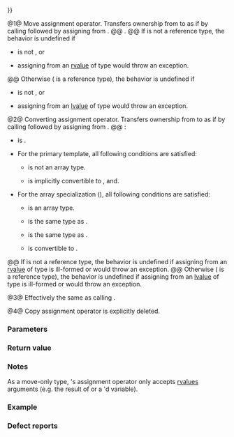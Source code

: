 {{cpp/memory/unique_ptr/title|operator{{=}}}}
{{cpp/memory/unique_ptr/navbar}}
{{dcl begin}}
{{dcla|num=1|constexpr=c++23|1=
unique_ptr&amp; operator=( unique_ptr&amp;&amp; r ) noexcept;
}}
{{dcla|num=2|constexpr=c++23|1=
template&lt; class U, class E &gt;
unique_ptr&amp; operator=( unique_ptr&lt;U, E&gt;&amp;&amp; r ) noexcept;
}}
{{dcla|num=3|constexpr=c++23|1=
unique_ptr&amp; operator=( std::nullptr_t ) noexcept;
}}
{{dcl|num=4|1=
unique_ptr&amp; operator=( const unique_ptr&amp; ) = delete;
}}{{dcl end}}

@1@ Move assignment operator. Transfers ownership from {{c|r}} to {{c|*this}} as if by calling {{c|reset(r.release())}} followed by assigning {{lc|get_deleter()}} from {{c|std::forward&lt;Deleter&gt;(r.get_deleter())}}.
@@ {{cpp/enable if|{{c|std::is_move_assignable&lt;Deleter&gt;::value}} is {{c|true}}}}.
@@ If {{tt|Deleter}} is not a reference type, the behavior is undefined if
* {{tt|Deleter}} is not {{named req|MoveAssignable}}, or
* assigning {{lc|get_deleter()}} from an [[cpp/language/value category|rvalue]] of type {{tt|Deleter}} would throw an exception.
@@ Otherwise ({{tt|Deleter}} is a reference type), the behavior is undefined if
* {{tt|std::remove_reference&lt;Deleter&gt;::type}} is not {{named req|CopyAssignable}}, or
* assigning {{lc|get_deleter()}} from an [[cpp/language/value category|lvalue]] of type {{tt|Deleter}} would throw an exception.

@2@ Converting assignment operator. Transfers ownership from {{c|r}} to {{c|*this}} as if by calling {{c|reset(r.release())}} followed by assigning {{lc|get_deleter()}} from {{c|std::forward&lt;E&gt;(r.get_deleter())}}.
@@ {{cpp/enable if|all following conditions are satisfied}}:
* {{c|std::is_assignable&lt;Deleter&amp;, E&amp;&amp;&gt;::value}} is {{c|true}}.
* For the primary template, all following conditions are satisfied:
** {{tt|U}} is not an array type.
** {{tt|unique_ptr&lt;U, E&lt;nowiki&gt;&gt;&lt;/nowiki&gt;::pointer}} is implicitly convertible to {{tt|pointer}}, and.
* For the array specialization ({{tt|unique_ptr&lt;T[]&gt;}}), all following conditions are satisfied:
** {{tt|U}} is an array type.
** {{tt|pointer}} is the same type as {{tt|element_type*}}.
** {{tt|unique_ptr&lt;U, E&lt;nowiki&gt;&gt;&lt;/nowiki&gt;::pointer}} is the same type as {{tt|unique_ptr&lt;U, E&lt;nowiki&gt;&gt;&lt;/nowiki&gt;::element_type*}}.
** {{tt|unique_ptr&lt;U, E&lt;nowiki&gt;&gt;&lt;/nowiki&gt;::element_type(*)[]}} is convertible to {{tt|element_type(*)[]}}.
@@ If {{tt|E}} is not a reference type, the behavior is undefined if assigning {{lc|get_deleter()}} from an [[cpp/language/value category|rvalue]] of type {{tt|E}} is ill-formed or would throw an exception.
@@ Otherwise ({{tt|E}} is a reference type), the behavior is undefined if assigning {{lc|get_deleter()}} from an [[cpp/language/value category|lvalue]] of type {{tt|E}} is ill-formed or would throw an exception.

@3@ Effectively the same as calling {{lc|reset()}}.

@4@ Copy assignment operator is explicitly deleted.

===Parameters===
{{par begin}}
{{par|r|smart pointer from which ownership will be transferred}}
{{par end}} 

===Return value===
{{c|*this}}

===Notes===
As a move-only type, {{tt|unique_ptr}}'s assignment operator only accepts [[cpp/language/value category|rvalues]] arguments (e.g. the result of {{lc|std::make_unique}} or a {{lc|std::move}}'d {{tt|unique_ptr}} variable).

===Example===
{{example
|code=
#include &lt;iostream&gt;
#include &lt;memory&gt;
 
struct Foo
{
    int id;
    Foo(int id) : id(id) { std::cout &lt;&lt; "Foo " &lt;&lt; id &lt;&lt; '\n'; }
    ~Foo() { std::cout &lt;&lt; "~Foo " &lt;&lt; id &lt;&lt; '\n'; }
};

int main() 
{
    std::unique_ptr&lt;Foo&gt; p1(std::make_unique&lt;Foo&gt;(1));
    
    {
        std::cout &lt;&lt; "Creating new Foo...\n";
        std::unique_ptr&lt;Foo&gt; p2(std::make_unique&lt;Foo&gt;(2));
        // p1 = p2; // Error ! can't copy unique_ptr
        p1 = std::move(p2);
        std::cout &lt;&lt; "About to leave inner block...\n";
        
        // Foo instance will continue to live, 
        // despite p2 going out of scope
    }
    
    std::cout &lt;&lt; "About to leave program...\n";
}
|output=
Foo 1
Creating new Foo...
Foo 2
~Foo 1
About to leave inner block...
About to leave program...
~Foo 2
}}

===Defect reports===
{{dr list begin}}
{{dr list item|wg=lwg|dr=2047|std=C++11|before=for overload {{v|2}}, {{lc|get_deleter()}} was assigned from&lt;br&gt;{{c|std::forward&lt;Deleter&gt;(r.get_deleter())}}|after=corrected to&lt;br&gt;{{c|std::forward&lt;E&gt;(r.get_deleter())}}}}
{{dr list item|wg=lwg|dr=2118|std=C++11|before={{tt|1=unique_ptr&lt;T[]&gt;::operator=}}&lt;br&gt;rejected qualification conversions|after=accepts}}
{{dr list item|wg=lwg|dr=2228|paper=N4366|std=C++11|before=the converting assignment operator&lt;br&gt;was missing the assignability constraint|after=added the constraint}}
{{dr list item|wg=lwg|dr=2246|std=C++11|before=the assignment target of the converted&lt;br&gt;deleter of {{c|r}} was not specified|after=specified as {{lc|get_deleter()}}}} 
{{dr list item|wg=lwg|dr=2899|std=C++11|before=the move assignment operator was not constrained|after=constrained}}
{{dr list end}}

{{langlinks|de|es|fr|it|ja|pt|ru|zh}}